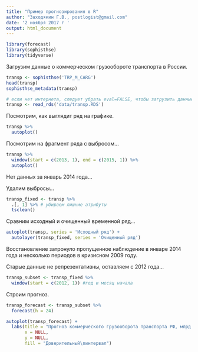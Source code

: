 ```yaml
---
title: "Пример прогнозирования в R"
author: "Заходякин Г.В., postlogist@gmail.com"
date: '2 ноября 2017 г '
output: html_document
---
```


```r
library(forecast)
library(sophisthse)
library(tidyverse)
```


Загрузим данные о коммерческом грузообороте транспорта в России.

```r
transp <- sophisthse('TRP_M_CARG')
head(transp)
sophisthse_metadata(transp)
```

```r
# если нет интернета, следует убрать eval=FALSE, чтобы загрузить данные из локального файла
transp <- read_rds('data/transp.RDS')
```


Посмотрим, как выглядит ряд на графике.

```r

transp %>%
  autoplot()

```

Посмотрим на фрагмент ряда с выбросом...

```r
transp %>%
  window(start = c(2013, 1), end = c(2015, 1)) %>%
  autoplot()

```

Нет данных за январь 2014 года...

Удалим выбросы...

```r

transp_fixed <- transp %>%
  .[, 1] %>% # убираем лишние атрибуты
  tsclean()

```

Сравним исходный и очищенный временной ряд...

```r
autoplot(transp, series = 'Исходный ряд') +
  autolayer(transp_fixed, series = 'Очищенный ряд')
```

Восстановление затронуло пропущенное наблюдение в январе 2014 года и несколько периодов в кризисном 2009 году. 

Старые данные не репрезентативны, оставляем с 2012 года...

```r

transp_subset <- transp_fixed %>% 
  window(start = c(2012, 1)) #год и месяц начала

```


Строим прогноз.

```r

transp_forecast <- transp_subset %>%
  forecast(h = 24)

autoplot(transp_forecast) +
  labs(title = "Прогноз коммерческого грузооборота транспорта РФ, млрд. т-км",
       x = NULL,
       y = NULL,
       fill = "Доверительный\nинтервал")

```


